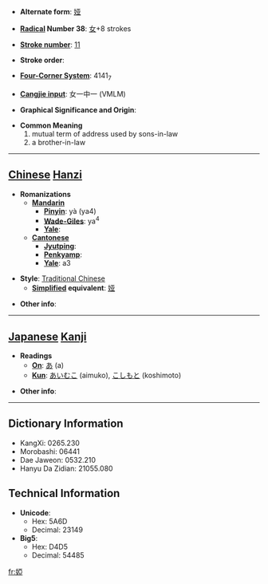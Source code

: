 * '''Alternate form''': [[娅]]

* '''[[Wiktionary:Chinese radical index| Radical]] Number 38''': [[Wiktionary:Chinese radical index 女|女]]+8 strokes

* '''[[Wiktionary:Chinese total strokes index|Stroke number]]''': [[Wiktionary:Chinese total strokes index 11|11]]

* '''Stroke order''': 

* '''[[Wiktionary:Chinese four corner index|Four-Corner System]]''': 4141<sub>7</sub>

* '''[[Wiktionary:Chinese Cangjie index|Cangjie input]]''': 女一中一 (VMLM)

* '''Graphical Significance and Origin''': 

* '''Common Meaning'''
*#mutual term of address used by sons-in-law
*# a brother-in-law


----

== [[Chinese]] [[Hanzi]] ==

* '''Romanizations'''
** '''[[Mandarin]]'''
*** '''[[Pinyin]]''': yà (ya4)
*** '''[[Wade-Giles]]''': ya<sup>4</sup>
*** '''[[Yale]]''': 
** '''[[Cantonese]]'''
*** '''[[Jyutping]]''':
*** '''[[Penkyamp]]''': 
*** '''[[Yale]]''': a3

* '''Style''': [[Traditional Chinese]] 
** '''[[Simplified Chinese|Simplified]] equivalent''': [[娅]]

* '''Other info''': 

----

== [[Japanese]] [[Kanji]] ==

* '''Readings'''
** '''[[On]]''': [[あ]] (a)
** '''[[Kun]]''': [[あいむこ]] (aimuko), [[こしもと]] (koshimoto)

* '''Other info''':  

----

== Dictionary Information ==

* KangXi: 0265.230
* Morobashi: 06441
* Dae Jaweon: 0532.210
* Hanyu Da Zidian: 21055.080

== Technical Information ==

* '''Unicode''':
** Hex: 5A6D
** Decimal: 23149
* '''Big5''':
** Hex: D4D5
** Decimal: 54485

[[fr:婭]]